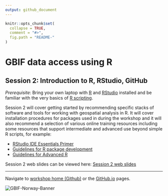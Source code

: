 ```yaml
---
output: github_document
---
```


<!-- README.md is generated from README.Rmd. Please edit that file -->

```r
knitr::opts_chunk$set(
  collapse = TRUE,
  comment = "#>",
  fig.path = "README-"
)
```

# GBIF data access using R

## Session 2: Introduction to R, RStudio, GitHub

*Prerequisite*: Bring your own laptop with [R](https://www.r-project.org/) and [RStudio](https://www.rstudio.com/) installed and be familiar with the very basics of [R scripting](http://www.rspatial.org/intr/index.html). 

Session 2 will cover getting started by recommending specific stacks of software and tools for working with geospatial analysis in R. It will cover installation procedures for packages used in during the workshop and it will also recommend a selection of various online training resources including some resources that support intermediate and advanced use beyond simple R scripts, for example:

 * [RStudio IDE Essentials Primer](https://www.rstudio.com/resources/webinars/rstudio-essentials-webinar-series-part-1/)
 * [Guidelines for R package development](https://r-pkgs.had.co.nz/)
 * [Guidelines for Advanced R](https://adv-r.had.co.nz/)

Session 2 web slides can be viewed here: [Session 2 web slides](https://GBIF-Europe.github.io/nordic_oikos_2018_r/s2_r_intro)

***

Navigate to [workshop home (Github)](https://github.com/GBIF-Europe/nordic_oikos_2018_r) or the [GitHub.io](https://gbif-europe.github.io/nordic_oikos_2018_r/) pages.

![](../demo_data/gbif-norway-full.png "GBIF-Norway-Banner")


